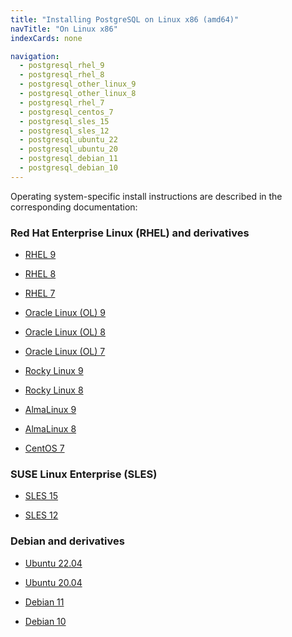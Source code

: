 ```yaml
---
title: "Installing PostgreSQL on Linux x86 (amd64)"
navTitle: "On Linux x86"
indexCards: none

navigation:
  - postgresql_rhel_9
  - postgresql_rhel_8
  - postgresql_other_linux_9
  - postgresql_other_linux_8
  - postgresql_rhel_7
  - postgresql_centos_7
  - postgresql_sles_15
  - postgresql_sles_12
  - postgresql_ubuntu_22
  - postgresql_ubuntu_20
  - postgresql_debian_11
  - postgresql_debian_10
---
```


Operating system-specific install instructions are described in the corresponding documentation:

### Red Hat Enterprise Linux (RHEL) and derivatives

- [RHEL 9](postgresql_rhel_9)

- [RHEL 8](postgresql_rhel_8)

- [RHEL 7](postgresql_rhel_7)

- [Oracle Linux (OL) 9](postgresql_rhel_9)

- [Oracle Linux (OL) 8](postgresql_rhel_8)

- [Oracle Linux (OL) 7](postgresql_rhel_7)

- [Rocky Linux 9](postgresql_other_linux_9)

- [Rocky Linux 8](postgresql_other_linux_8)

- [AlmaLinux 9](postgresql_other_linux_9)

- [AlmaLinux 8](postgresql_other_linux_8)

- [CentOS 7](postgresql_centos_7)

### SUSE Linux Enterprise (SLES)

- [SLES 15](postgresql_sles_15)

- [SLES 12](postgresql_sles_12)

### Debian and derivatives

- [Ubuntu 22.04](postgresql_ubuntu_22)

- [Ubuntu 20.04](postgresql_ubuntu_20)

- [Debian 11](postgresql_debian_11)

- [Debian 10](postgresql_debian_10)
